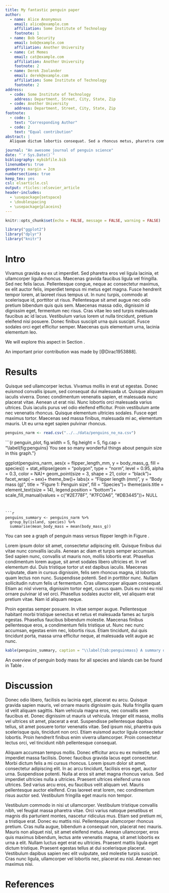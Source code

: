 ```yaml
---
title: My fantastic penguin paper
author:
  - name: Alice Anonymous
    email: alice@example.com
    affiliation: Some Institute of Technology
    footnote: 1
  - name: Bob Security
    email: bob@example.com
    affiliation: Another University
  - name: Cat Memes
    email: cat@example.com
    affiliation: Another University
    footnote: 2
  - name: Derek Zoolander
    email: derek@example.com
    affiliation: Some Institute of Technology
    footnote: 2
address:
  - code: Some Institute of Technology
    address: Department, Street, City, State, Zip
  - code: Another University
    address: Department, Street, City, State, Zip
footnote:
  - code: 1
    text: "Corresponding Author"
  - code: 2
    text: "Equal contribution"
abstract: |
  Aliquam dictum lobortis consequat. Sed a rhoncus metus, pharetra commodo justo. Mauris convallis non lorem et placerat. Fusce sollicitudin dictum tincidunt. Sed pretium dolor ut ultricies dictum. Nam quis felis risus. Praesent mollis dui fermentum dignissim rhoncus. Praesent aliquet dui a odio molestie ultricies. Praesent laoreet felis magna, eu consectetur metus accumsan ac. Maecenas ac nunc faucibus, dapibus leo viverra, placerat ante. Orci varius natoque penatibus et magnis dis parturient montes, nascetur ridiculus mus. Sed interdum congue vehicula. Aenean id felis luctus, tempus urna eu, sollicitudin ipsum. Etiam placerat bibendum urna in gravida. Integer bibendum malesuada augue, sit amet condimentum ipsum lobortis facilisis. Interdum et malesuada fames ac ante ipsum primis in faucibus.

journal: "An awesome journal of penguin science"
date: "`r Sys.Date()`"
bibliography: mybibfile.bib
linenumbers: true
geometry: margin = 2cm
numbersections: true
keep_tex: yes
csl: elsarticle.csl
output: rticles::elsevier_article
header-includes:
  - \usepackage{setspace}
  - \doublespacing
  - \usepackage{placeins}
---
```



```r
knitr::opts_chunk$set(echo = FALSE, message = FALSE, warning = FALSE)

library("ggplot2")
library("dplyr")
library("knitr")
```


\newpage

# Intro


Vivamus gravida eu ex ut imperdiet. Sed pharetra eros vel ligula lacinia, et ullamcorper ligula rhoncus. Maecenas gravida faucibus ligula vel fringilla. Sed nec felis lacus. Pellentesque congue, neque ac consectetur maximus, ex elit auctor felis, imperdiet tempus mi metus eget magna. Fusce hendrerit tempor lorem, at laoreet risus tempus ut. In nunc turpis, commodo at scelerisque id, porttitor ut risus. Pellentesque sit amet augue nec odio pretium bibendum quis quis sem. Maecenas massa odio, dignissim id dignissim eget, fermentum nec risus. Cras vitae leo sed turpis malesuada faucibus ac id lacus. Vestibulum varius lorem ut nulla tincidunt, pretium eleifend nisi posuere. Donec finibus suscipit urna quis suscipit. Fusce sodales orci eget efficitur semper. Maecenas quis elementum urna, lacinia elementum leo.

We will explore this aspect in Section \ref{sec:results}. 

An important prior contribution was made by [@Dirac1953888]. 

# Results \label{sec:results}

Quisque sed ullamcorper lectus. Vivamus mollis in erat ut egestas. Donec euismod convallis ipsum, sed consequat dui malesuada ut. Quisque aliquam iaculis viverra. Donec condimentum venenatis sapien, et malesuada nunc placerat vitae. Aenean ut erat nisi. Nunc lobortis orci malesuada varius ultrices. Duis iaculis purus vel odio eleifend efficitur. Proin vestibulum ante nec venenatis rhoncus. Quisque elementum ultricies sodales. Fusce eget maximus tortor. Maecenas sed massa finibus, malesuada mi ac, elementum mauris. Ut eu urna eget sapien pulvinar rhoncus.


```r

penguins_narm <- read.csv("../../data/penguins_no_na.csv")

```


```{r penguin_plot, fig.width = 5, fig.height = 5, fig.cap = "\\label{fig:penguins} You see so many wonderful things about penguin size in this graph. "}

ggplot(penguins_narm, aes(x = flipper_length_mm, y = body_mass_g, 
                          fill = species)) + 
  stat_ellipse(geom = "polygon", type = "norm", level = 0.95, alpha = 0.3, color = NA)+
  geom_point(size = 3, shape = 21, color = "black")+
  facet_wrap( ~ sex)+
  theme_bw()+
  labs(x = "Flipper length (mm)", 
       y = "Body mass (g)", 
       title = "Figure 1: Penguin size", 
       fill = "Species")+
  theme(axis.title = element_text(size = 14), 
        legend.position = "bottom")+
  scale_fill_manual(values = c("#2E778F", "#7FC0A6", "#DB3445"))+
  NULL

```


```r

penguins_summary <- penguins_narm %>%
  group_by(island, species) %>%
  summarise(mean_body_mass = mean(body_mass_g))

```

You can see a graph of penguin mass versus flipper length in Figure \ref{fig:penguins}. 

Lorem ipsum dolor sit amet, consectetur adipiscing elit. Quisque finibus dui vitae nunc convallis iaculis. Aenean ac diam et turpis semper accumsan. Sed sapien nunc, convallis ut mauris non, mollis lobortis erat. Phasellus condimentum lorem augue, sit amet sodales libero ultricies et. In vel elementum dui. Duis tristique tortor ut est dapibus iaculis. Maecenas vulputate, diam in cursus dignissim, felis sem rhoncus magna, id lobortis quam lectus non nunc. Suspendisse potenti. Sed in porttitor nunc. Nullam sollicitudin rutrum felis ut fermentum. Cras ullamcorper aliquam consequat. Etiam ac nisl viverra, dignissim tortor eget, cursus quam. Duis eu nisl eu nisl ornare pulvinar id vel orci. Phasellus sodales auctor elit, vel aliquam erat pretium vitae. Nam id aliquam neque.

Proin egestas semper posuere. In vitae semper augue. Pellentesque habitant morbi tristique senectus et netus et malesuada fames ac turpis egestas. Phasellus faucibus bibendum molestie. Maecenas finibus pellentesque eros, a condimentum felis tristique ut. Nunc nec nunc accumsan, egestas enim nec, lobortis risus. Etiam tincidunt, dui quis tincidunt porta, massa urna efficitur neque, at malesuada velit augue ac nunc.

\FloatBarrier

```r

kable(penguins_summary, caption = "\\label{tab:penguinmass} A summary of penguin body mass by island and species. ")

```

An overview of penguin body mass for all species and islands can be found in Table \ref{tab:penguinmass}. 

# Discussion

Donec odio libero, facilisis eu lacinia eget, placerat eu arcu. Quisque gravida sapien mauris, vel ornare mauris dignissim quis. Nulla fringilla quam id velit aliquam sagittis. Nam vehicula magna eros, nec convallis sem faucibus et. Donec dignissim ut mauris ut vehicula. Integer elit massa, mollis vel ultrices sit amet, placerat a erat. Suspendisse pellentesque dapibus tellus, sit amet posuere tortor venenatis vitae. Sed ipsum nisi, pharetra quis scelerisque quis, tincidunt non orci. Etiam euismod auctor ligula consectetur lobortis. Proin hendrerit finibus enim viverra ullamcorper. Proin consectetur lectus orci, vel tincidunt nibh pellentesque consequat.

Aliquam accumsan tempus mollis. Donec efficitur arcu eu ex molestie, sed imperdiet massa facilisis. Donec faucibus gravida lacus eget consectetur. Morbi dictum felis a mi cursus rhoncus. Lorem ipsum dolor sit amet, consectetur adipiscing elit. In ac arcu tincidunt, facilisis eros eget, auctor urna. Suspendisse potenti. Nulla at eros sit amet magna rhoncus varius. Sed imperdiet ultricies nulla a ultricies. Praesent ultrices eleifend urna non ultrices. Sed varius arcu eros, eu faucibus velit aliquam vel. Mauris pellentesque auctor eleifend. Cras laoreet erat lorem, nec condimentum risus auctor sed. Vestibulum fringilla eget mauris non tempor.

Vestibulum commodo in nisi ut ullamcorper. Vestibulum tristique convallis nibh, vel feugiat massa pharetra vitae. Orci varius natoque penatibus et magnis dis parturient montes, nascetur ridiculus mus. Etiam sed pretium mi, a tristique erat. Donec eu mattis nisi. Pellentesque ullamcorper rhoncus pretium. Cras nulla augue, bibendum a consequat non, placerat nec mauris. Mauris non aliquet nisl, sit amet eleifend metus. Aenean ullamcorper, eros quis maximus bibendum, lectus ante venenatis magna, sit amet lobortis ex urna a elit. Nullam luctus eget erat eu ultricies. Praesent mattis ligula eget dictum tristique. Praesent egestas tellus at dui scelerisque placerat. Vestibulum dapibus sapien nec elit vulputate, sed molestie turpis suscipit. Cras nunc ligula, ullamcorper vel lobortis nec, placerat eu nisl. Aenean nec maximus nisi.

# References
